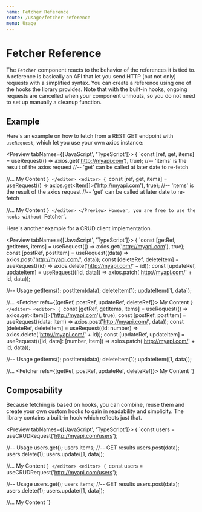 ```yaml
---
name: Fetcher Reference
route: /usage/fetcher-reference
menu: Usage
---
```



# Fetcher Reference

The `Fetcher` component reacts to the behavior of the references it is tied to.
A reference is basically an API that let you send HTTP (but not only) requests with a simplified syntax.
You can create a reference using one of the hooks the library provides.
Note that with the built-in hooks, ongoing requests are cancelled when your component unmouts, so you
do not need to set up manually a cleanup function.

## Example

Here's an example on how to fetch from a REST GET endpoint with `useRequest`, which let you use your own axios instance:

<Preview tabNames={['JavaScript', 'TypeScript']}>
  <editor>
{
`const [ref, get, items] = useRequest(() => axios.get('http://myapi.com'), true);
//-- 'items' is the result of the axios request
//-- 'get' can be called at later date to re-fetch

//...
<Fetcher refs={ref}>
  My Content
</Fetcher>
`}
  </editor>
  <editor>
{
`const [ref, get, items] = useRequest(() => axios.get<Item[]>('http://myapi.com'), true);
//-- 'items' is the result of the axios request
//-- 'get' can be called at later date to re-fetch

//...
<Fetcher refs={ref}>
  My Content
</Fetcher>
`}
  </editor>
</Preview>
However, you are free to use the hooks without `Fetcher`.

Here's another example for a CRUD client implementation.

<Preview tabNames={['JavaScript', 'TypeScript']}>
  <editor>
{
`const [getRef, getItems, items] = useRequest(() => axios.get('http://myapi.com'), true);
const [postRef, postItem] = useRequest((data) => axios.post('http://myapi.com/', data));
const [deleteRef, deleteItem] = useRequest((id) => axios.delete('http://myapi.com/' + id));
const [updateRef, updateItem] = useRequest(([id, data]) => axios.patch('http://myapi.com/' + id, data));

//-- Usage
getItems();
postItem(data);
deleteItem(1); 
updateItem([1, data]);

//...
<Fetcher refs={[getRef, postRef, updateRef, deleteRef]}>
  My Content
</Fetcher>
`}
  </editor>
  <editor>
{
`const [getRef, getItems, items] = useRequest(() => axios.get<Item[]>('http://myapi.com'), true);
const [postRef, postItem] = useRequest((data: Item) => axios.post<Item>('http://myapi.com/', data));
const [deleteRef, deleteItem] = useRequest((id: number) => axios.delete('http://myapi.com/' + id));
const [updateRef, updateItem] = useRequest(([id, data]: [number, Item]) => axios.patch<Item>('http://myapi.com/' + id, data));

//-- Usage
getItems();
postItem(data);
deleteItem(1); 
updateItem([1, data]);

//...
<Fetcher refs={[getRef, postRef, updateRef, deleteRef]}>
  My Content
</Fetcher>
`}
  </editor>
</Preview>

## Composability
Because fetching is based on hooks, you can combine, reuse them and create your own custom hooks
to gain in readability and simplicity. The library contains a built-in hook which reflects just that.

<Preview tabNames={['JavaScript', 'TypeScript']}>
  <editor>
{
`const users = useCRUDRequest('http://myapi.com/users');

//-- Usage
users.get();
users.items; //-- GET results
users.post(data);
users.delete(1);
users.update([1, data]);

//...
<Fetcher refs={users.refs}>
  My Content
</Fetcher>
`}
  </editor>
  <editor>
{
`const users = useCRUDRequest<Item>('http://myapi.com/users');

//-- Usage
users.get();
users.items; //-- GET results
users.post(data);
users.delete(1);
users.update([1, data]);

//...
<Fetcher refs={users.refs}>
  My Content
</Fetcher>
`}
  </editor>
</Preview>
